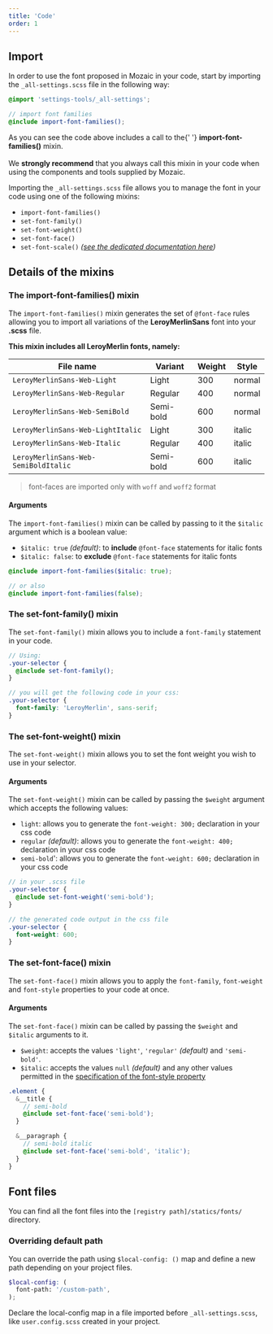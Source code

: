 ```yaml
---
title: 'Code'
order: 1
---
```


## Import

In order to use the font proposed in Mozaic in your code, start by importing the `_all-settings.scss` file in the following way:

```scss
@import 'settings-tools/_all-settings';

// import font families
@include import-font-families();
```

<Highlight theme="tips" title="Good to know">
  As you can see the code above includes a call to the{' '}
  <strong>import-font-families()</strong> mixin. <br />
  <br />
  We <strong>strongly recommend</strong> that you always call this mixin in your
  code when using the components and tools supplied by Mozaic.
</Highlight>

Importing the `_all-settings.scss` file allows you to manage the font in your code using one of the following mixins:

- `import-font-families()`
- `set-font-family()`
- `set-font-weight()`
- `set-font-face()`
- `set-font-scale()` _([see the dedicated documentation here](/Foundations/Typography/ScaleAndSizes/code/#the-font-scale-mixin-))_

## Details of the mixins

### The import-font-families() mixin

The `import-font-families()` mixin generates the set of `@font-face` rules allowing you to import all variations of the **LeroyMerlinSans** font into your **.scss** file.

**This mixin includes all LeroyMerlin fonts, namely:**

| File name                            | Variant   | Weight | Style  |
| ------------------------------------ | --------- | ------ | ------ |
| `LeroyMerlinSans-Web-Light`          | Light     | 300    | normal |
| `LeroyMerlinSans-Web-Regular`        | Regular   | 400    | normal |
| `LeroyMerlinSans-Web-SemiBold`       | Semi-bold | 600    | normal |
| `LeroyMerlinSans-Web-LightItalic`    | Light     | 300    | italic |
| `LeroyMerlinSans-Web-Italic`         | Regular   | 400    | italic |
| `LeroyMerlinSans-Web-SemiBoldItalic` | Semi-bold | 600    | italic |

> font-faces are imported only with `woff` and `woff2` format

#### Arguments

The `import-font-families()` mixin can be called by passing to it the `$italic` argument which is a boolean value:

- `$italic: true` _(default)_: to **include** `@font-face` statements for italic fonts
- `$italic: false`: to **exclude** `@font-face` statements for italic fonts

```scss
@include import-font-families($italic: true);

// or also
@include import-font-families(false);
```

### The set-font-family() mixin

The `set-font-family()` mixin allows you to include a `font-family` statement in your code.

```scss
// Using:
.your-selector {
  @include set-font-family();
}

// you will get the following code in your css:
.your-selector {
  font-family: 'LeroyMerlin', sans-serif;
}
```

### The set-font-weight() mixin

The `set-font-weight()` mixin allows you to set the font weight you wish to use in your selector.

#### Arguments

The `set-font-weight()` mixin can be called by passing the `$weight` argument which accepts the following values:

- `light`: allows you to generate the `font-weight: 300;` declaration in your css code
- `regular` _(default)_: allows you to generate the `font-weight: 400;` declaration in your css code
- `semi-bold`': allows you to generate the `font-weight: 600;` declaration in your css code

```scss
// in your .scss file
.your-selector {
  @include set-font-weight('semi-bold');
}

// the generated code output in the css file
.your-selector {
  font-weight: 600;
}
```

### The set-font-face() mixin

The `set-font-face()` mixin allows you to apply the `font-family`, `font-weight` and `font-style` properties to your code at once.

#### Arguments

The `set-font-face()` mixin can be called by passing the `$weight` and `$italic` arguments to it.

- `$weight`: accepts the values `'light'`, `'regular'` _(default)_ and `'semi-bold'`.
- `$italic`: accepts the values `null` _(default)_ and any other values permitted in the [specification of the font-style property](https://developer.mozilla.org/en-US/docs/Web/CSS/font-style)

```scss
.element {
  &__title {
    // semi-bold
    @include set-font-face('semi-bold');
  }

  &__paragraph {
    // semi-bold italic
    @include set-font-face('semi-bold', 'italic');
  }
}
```

## Font files

You can find all the font files into the `[registry path]/statics/fonts/` directory.

### Overriding default path

You can override the path using `$local-config: ()` map and define a new path depending on your project files.

```scss
$local-config: (
  font-path: '/custom-path',
);
```

Declare the local-config map in a file imported before `_all-settings.scss`, like `user.config.scss` created in your project.
